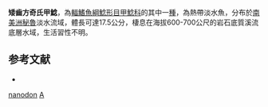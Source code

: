 {{Speciesbox
| taxon = Fonchiiloricaria nanodon
| status = NE
| status_system = IUCN3.1
| binomial_authority = [[Mónica_S._Rodriguez|Rodriguez]], [[Hernán_Ortega|Ortega]] & [[Raphaël_Covain|Covain]], 2011
| synonyms = 
}}

'''矮齒方奇氏甲鯰'''，為[[輻鰭魚綱|輻鰭魚綱]][[鯰形目|鯰形目]][[甲鯰科|甲鯰科]]的其中一[[種|種]]，為熱帶淡水魚，分布於[[南美洲|南美洲]][[秘魯|秘魯]]淡水流域，體長可達17.5公分，棲息在海拔600-700公尺的岩石底質溪流底層水域，生活習性不明。

==参考文献==
*{{FishBase_species|genus=Fonchiiloricaria|species=nanodon|year=2014|month=11}}

{{taxonbar}}
[[Category:方奇氏甲鯰屬|nanodon]]
[[Category:_2011年描述的鱼类|A]]